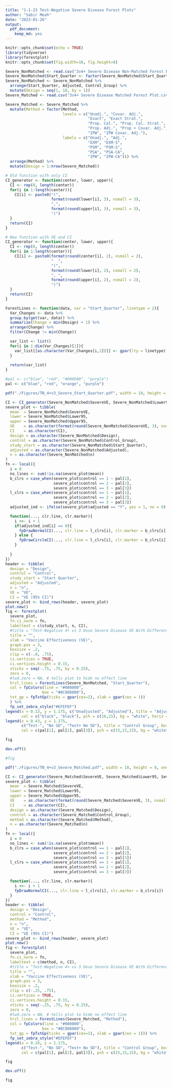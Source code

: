 ```yaml
---
title: "1-1-23 Test-Negative Severe Disease Forest Plots"
author: "Sabir Meah"
date: "2023-01-26"
output: 
  pdf_document: 
    keep_md: yes
---
```


```r
knitr::opts_chunk$set(echo = TRUE)
library(tidyverse)
library(forestplot)
knitr::opts_chunk$set(fig.width=10, fig.height=8) 
```

```r
Severe_NonMatched <- read.csv("3v4+ Severe Disease Non-Matched Forest Plot.csv") 
Severe_NonMatched$Start_Quarter <- factor(Severe_NonMatched$Start_Quarter, levels = c("Q4 2021", "Q1 2022", "Q2 2022", "Q3 2022", "Q4 2022"))
Severe_NonMatched <- Severe_NonMatched %>% 
  arrange(Start_Quarter, Adjusted, Control_Group) %>%
  mutate(Design = seq(1, 18, by = 1)) 
Severe_Matched <- read.csv("3v4+ Severe Disease Matched Forest Plot.csv")

Severe_Matched <- Severe_Matched %>%
  mutate(Method = factor(Method, 
                         levels = c("Unadj.", "Covar. Adj.", 
                                    "Exact", "Exact Strat.",
                                    "Prop. Cal.", "Prop. Cal. Strat.",
                                    "Prop. Adj.", "Prop + Covar. Adj.",
                                    "IPW", "IPW Covar. Adj."),
                         labels = c("Unadj.", "Adj.", 
                                    "EXM", "EXM-S",
                                    "PSM", "PSM-S",
                                    "PSA", "PSA-CA",
                                    "IPW", "IPW-CA"))) %>%
  arrange(Method) %>%
  mutate(Design = 1:nrow(Severe_Matched))
```

```r
# Old function with only CI
CI_generator <- function(center, lower, upper){
  CI <- rep(0, length(center))
  for(i in 1:length(center)){
    CI[i] <- paste0("(", 
                    format(round(lower[i], 3), nsmall = 3), 
                    ",", 
                    format(round(upper[i], 3), nsmall = 3), 
                    ")")
  }
  return(CI)
}

# New function with VE and CI
CI_generator <- function(center, lower, upper){
  CI <- rep(0, length(center))
  for(i in 1:length(center)){
    CI[i] <- paste0(format(round(center[i], 2), nsmall = 2),
                    "  ",
                    "(", 
                    format(round(lower[i], 2), nsmall = 2), 
                    ", ", 
                    format(round(upper[i], 2), nsmall = 2), 
                    ")")
  }
  return(CI)
}
```

```r
ForestLines <- function(data, var = "Start_Quarter", linetype = 2){
  Var_Changes <- data %>%
  group_by(get(var, data)) %>%
  summarize(Change = min(Design) + 1) %>%
  arrange(Change) %>%
  filter(Change != min(Change))

  var_list <- list()
  for(i in 1:dim(Var_Changes)[1]){
    var_list[[as.character(Var_Changes[i,2])]] <- gpar(lty = linetype)
  }
  
  return(var_list)
}
```

```r
#pal <- c("blue", "red", "#009b00", "purple")
pal <- c("blue", "red", "orange", "purple")
```

```r
pdf("./Figures/TN_4+v3_Severe_Start_Quarter.pdf", width = 10, height = 8, onefile = FALSE)

CI <- CI_generator(Severe_NonMatched$SevereVE, Severe_NonMatched$Lower95, Severe_NonMatched$Upper95)
severe_plot <- tibble(
  mean  = Severe_NonMatched$SevereVE, 
  lower = Severe_NonMatched$Lower95,
  upper = Severe_NonMatched$Upper95,
  VE    = as.character(format(round(Severe_NonMatched$SevereVE, 3), nsmall = 3)),
  CI    = as.character(CI),
  design = as.character(Severe_NonMatched$Design),
  control = as.character(Severe_NonMatched$Control_Group),
  study_start = as.character(Severe_NonMatched$Start_Quarter),
  adjusted = as.character(Severe_NonMatched$Adjusted),
  n = as.character(Severe_NonMatched$n)
)
fn <- local({
  i = 0
  no_lines <- sum(!is.na(severe_plot$mean))
  b_clrs = case_when(severe_plot$control == 1 ~ pal[1], 
                     severe_plot$control == 2 ~ pal[2],
                     severe_plot$control == 3 ~ pal[3])
  l_clrs = case_when(severe_plot$control == 1 ~ pal[1], 
                     severe_plot$control == 2 ~ pal[2],
                     severe_plot$control == 3 ~ pal[3])
  adjusted_ind <- ifelse(severe_plot$adjusted == "Y", yes = 1, no = 0)

  function(..., clr.line, clr.marker){
    i <<- i + 1
    if(adjusted_ind[i] == 0){
      fpDrawNormalCI(..., clr.line = l_clrs[i], clr.marker = b_clrs[i])
    } else {
      fpDrawCircleCI(..., clr.line = l_clrs[i], clr.marker = b_clrs[i])
    }
    
  }
})
header <- tibble(
  design = "Design",
  control = "Control",
  study_start = "Start Quarter",
  adjusted = "Adjusted",
  n = "n",
  VE = "VE",
  CI = "VE (95% CI)")
severe_plot <- bind_rows(header, severe_plot)
plot.new()
fig <- forestplot(
  severe_plot, 
  fn.ci_norm = fn,
  labeltext = c(study_start, n, CI), 
  #title = "Test-Negative 4+ vs 3 Dose Severe Disease VE With Different Non-Matched Designs",
  title = "",
  xlab = "Vaccine Effectiveness (VE)",
  graph.pos = 3,
  boxsize = .2,
  clip = c(-.8, .75),
  ci.vertices = TRUE,
  ci.vertices.height = 0.15,
  xticks = seq(-.75, .75, by = 0.25),
  zero = 0, 
  #lwd.zero = NA, # tells plot to hide no effect line
  hrzl_lines = ForestLines(Severe_NonMatched, "Start_Quarter"),
  col = fpColors(line = "#000000",
                box = "#8C808080"),
  txt_gp = fpTxtGp(ticks = gpar(cex=1), xlab = gpar(cex = 1))
  ) %>%
  fp_set_zebra_style("#EFEFEF")
legend(x = 0.13, y = 1.175, c("Unadjusted", "Adjusted"), title = "Adjusted", border = "#CCCCCC", box.lwd = 1.5, 
       col = c("black", "black"), pch = c(16,15), bg = "white", horiz = TRUE, xpd = TRUE) 
legend(x = 0.43, y = 1.175, 
       c("Test-", "No SD", "Test+ No SD"), title = "Control Group", border = "#CCCCCC", box.lwd = 1.5, 
       col = c(pal[1], pal[2], pal[3]), pch = c(15,15,15), bg = "white", horiz = TRUE, xpd = TRUE) 

fig

dev.off()

#fig
```

```r
pdf("./Figures/TN_4+v3_Severe_Matched.pdf", width = 10, height = 8, onefile = FALSE)

CI <- CI_generator(Severe_Matched$SevereVE, Severe_Matched$Lower95, Severe_Matched$Upper95)
severe_plot <- tibble(
  mean  = Severe_Matched$SevereVE, 
  lower = Severe_Matched$Lower95,
  upper = Severe_Matched$Upper95,
  VE    = as.character(format(round(Severe_Matched$SevereVE, 3), nsmall = 3)),
  CI    = as.character(CI),
  design = as.character(Severe_Matched$Design),
  control = as.character(Severe_Matched$Control_Group),
  method = as.character(Severe_Matched$Method),
  n = as.character(Severe_Matched$n)
)
fn <- local({
  i = 0
  no_lines <- sum(!is.na(severe_plot$mean))
  b_clrs = case_when(severe_plot$control == 1 ~ pal[1], 
                     severe_plot$control == 2 ~ pal[2],
                     severe_plot$control == 3 ~ pal[3])
  l_clrs = case_when(severe_plot$control == 1 ~ pal[1], 
                     severe_plot$control == 2 ~ pal[2],
                     severe_plot$control == 3 ~ pal[3])

  function(..., clr.line, clr.marker){
    i <<- i + 1
    fpDrawNormalCI(..., clr.line = l_clrs[i], clr.marker = b_clrs[i])
  }
})
header <- tibble(
  design = "Design",
  control = "Control",
  method = "Method",
  n = "n",
  VE = "VE",
  CI = "VE (95% CI)")
severe_plot <- bind_rows(header, severe_plot)
plot.new()
fig <- forestplot(
  severe_plot, 
  fn.ci_norm = fn,
  labeltext = c(method, n, CI), 
  #title = "Test-Negative 4+ vs 3 Dose Severe Disease VE With Different Matched Designs (Q2 2022 Index Date)",
  title = "",
  xlab = "Vaccine Effectiveness (VE)",
  graph.pos = 3,
  boxsize = .2,
  clip = c(-.25, .75),
  ci.vertices = TRUE,
  ci.vertices.height = 0.15,
  xticks = seq(-.25, .75, by = 0.25),
  zero = 0, 
  #lwd.zero = NA, # tells plot to hide no effect line
  hrzl_lines = ForestLines(Severe_Matched, "Method"),
  col = fpColors(line = "#000000",
                box = "#8C808080"),
  txt_gp = fpTxtGp(ticks = gpar(cex=1), xlab = gpar(cex = 1))) %>%
  fp_set_zebra_style("#EFEFEF")
legend(x = 0.26, y = 1.175, 
       c("Test-", "No SD", "Test+ No SD"), title = "Control Group", border = "#CCCCCC", box.lwd = 1.5, 
       col = c(pal[1], pal[2], pal[3]), pch = c(15,15,15), bg = "white", horiz = TRUE, xpd = TRUE) 

fig

dev.off()

fig
```







